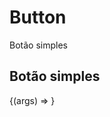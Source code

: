 
<Meta title="Components/Commons/Botões/Button" component={SimpleButton} />

# Button
Botão simples

## Botão simples
<Canvas>
  <Story
    name="Botão simples"
    args={{children: 'Botão simples'}}
  >
    {(args) => <SimpleButton {...args}/>}
  </Story>
</Canvas>

<ArgsTable />
